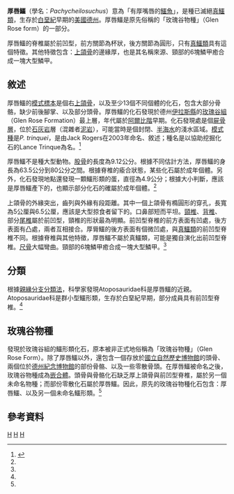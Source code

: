 {{Automatic taxobox
| taxon = Pachycheilosuchus
| authority = Rogers, 2003
| fossil_range = [[白堊紀|白堊紀]]早期
| subdivision_ranks=[[種|種]]
| subdivision=
* '''厚唇鱷''' ''P. trinquei'' <small>Rogers, 2003 ([[模式種|模式種]])</small>
}}

'''厚唇鱷'''（學名：''Pachycheilosuchus''）意為「有厚嘴唇的[[鱷魚|鱷魚]]」，是種已滅絕[[真鱷類|真鱷類]]，生存於[[白堊紀|白堊紀]]早期的[[美國|美國]][[德克薩斯州|德州]]。厚唇鱷是原先俗稱的「玫瑰谷物種」（Glen Rose form）的一部分。

厚唇鱷的脊椎屬於前凹型，前方關節為杯狀，後方關節為圓形，只有[[真鱷類|真鱷類]]具有這個特徵。其他特徵包含：[[上頜骨|上頜骨]]的邊緣厚，也是其名稱來源、頸部的6塊鱗甲癒合成一塊大型鱗甲。

==敘述==
厚唇鱷的[[模式標本|模式標本]]是個右[[上頜骨|上頜骨]]，以及至少13個不同個體的化石，包含大部分骨骼，缺少前後腳掌、以及部分頭骨。厚唇鱷的化石發現於德州[[伊拉斯縣_(德克薩斯州)|伊拉斯縣]]的[[玫瑰谷組|玫瑰谷組]]（Glen Rose Formation）最上層，年代屬於[[阿爾比階|阿爾比階]]早期。化石發現處是個[[屍骨層|屍骨層]]，位於[[石灰岩|石灰岩]]層（混雜者[[泥岩|泥岩]]），可能當時是個封閉、[[半海水|半海水]]的淺水區域。[[模式種|模式種]]是''P. trinquei''，是由Jack Rogers在2003年命名、敘述；種名是以協助挖掘化石的Lance Trinque為名。<ref name=JVR03>{{cite journal |last=Rogers |first=Jack V., II |year=2003 |title=''Pachycheilosuchus trinquei'', a new procoelous crocodyliform from the Lower Cretaceous (Albian) Glen Rose Formation of Texas |journal=Journal of Vertebrate Paleontology |volume=23 |issue=1 |pages=128–145 |doi=10.1671/0272-4634(2003)23[128:PTANPC]2.0.CO;2}}</ref>

厚唇鱷不是種大型動物。[[股骨|股骨]]的長度為9.12公分。根據不同估計方法，厚唇鱷的身長為63.5公分到80公分之間。根據脊椎的瘉合狀態，某些化石屬於成年個體。另外，化石發現地點還發現一顆鱷形類的蛋，直徑為4.9公分；根據大小判斷，應該是厚唇鱷產下的，也顯示部分化石的確屬於成年個體。<ref name=JVR03/>

上頜骨的外緣突出，齒列與外緣有段距離。其中一個上頜骨有橢圓形的穿孔，長寬為5公厘與6.5公厘，應該是大型掠食者留下的。口鼻部短而平坦。[[頸椎|頸椎]]、[[背椎|背椎]]、部分[[尾椎|尾椎]]屬於前凹型，頸椎的形狀最為明顯。前凹型脊椎的前方表面有凹處，後方表面有凸處，兩者互相接合。厚脣鱷的後方表面有個微凹處，與[[真鱷類|真鱷類]]的前凹型脊椎不同。根據脊椎與其他特徵，厚唇鱷不屬於真鱷類，可能是獨自演化出前凹型脊椎。[[尺骨|尺骨]]大幅彎曲。頸部的6塊鱗甲癒合成一塊大型鱗甲。<ref name=JVR03/>

==分類==
根據[[親緣分支分類法|親緣分支分類法]]，科學家發現Atoposauridae科是厚唇鱷的近親。Atoposauridae科是群小型鱷形類，生存於白堊紀早期，部分成員具有前凹型脊椎。<ref name=JVR03/>

==玫瑰谷物種==
發現於玫瑰谷組的鱷形類化石，原本被非正式地俗稱為「玫瑰谷物種」（Glen Rose Form）。除了厚唇鱷以外，還包含一個存放於[[國立自然歷史博物館|國立自然歷史博物館]]的頭骨、兩個位於[[德州紀念博物館|德州紀念博物館]]的部份骨骼、以及一些零散骨頭。在厚唇鱷被命名之後，玫瑰谷物種成為[[嵌合體|嵌合體]]。頭骨與骨骼化石缺乏厚上頜骨與前凹型脊椎，屬於另一個未命名物種；而部份零散化石屬於厚唇鱷。因此，原先的玫瑰谷物種化石包含：厚唇鱷、以及另一個未命名鱷形類。<ref name=JVR03/>

==參考資料==
{{reflist}}
{{新鱷類|E.}}
{{Taxonbar|from=Q7122101}}

[[Category:白堊紀鱷形類|H]]
[[Category:鱷形超目|H]]
[[Category:2003年描述的分类群|H]]